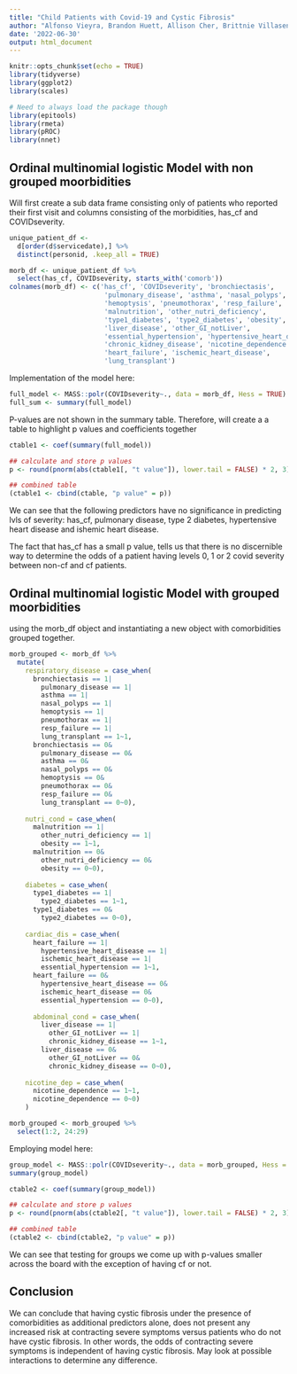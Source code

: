 ```yaml
---
title: "Child Patients with Covid-19 and Cystic Fibrosis"
author: "Alfonso Vieyra, Brandon Huett, Allison Cher, Brittnie Villasenor, Ernesto Collazo"
date: '2022-06-30'
output: html_document
---
```


```r
knitr::opts_chunk$set(echo = TRUE)
library(tidyverse)
library(ggplot2)
library(scales)

# Need to always load the package though
library(epitools)
library(rmeta)
library(pROC)
library(nnet)
```

## Ordinal multinomial logistic Model with non grouped moorbidities 

Will first create a sub data frame consisting only of patients who reported 
their first visit and columns consisting of the morbidities, has_cf and 
COVIDseverity.

```r
unique_patient_df <- 
  d[order(d$servicedate),] %>%
  distinct(personid, .keep_all = TRUE)

morb_df <- unique_patient_df %>%
  select(has_cf, COVIDseverity, starts_with('comorb'))
colnames(morb_df) <- c('has_cf', 'COVIDseverity', 'bronchiectasis',
                        'pulmonary_disease', 'asthma', 'nasal_polyps',
                        'hemoptysis', 'pneumothorax', 'resp_failure', 
                        'malnutrition', 'other_nutri_deficiency', 
                        'type1_diabetes', 'type2_diabetes', 'obesity', 
                        'liver_disease', 'other_GI_notLiver', 
                        'essential_hypertension', 'hypertensive_heart_disease',
                        'chronic_kidney_disease', 'nicotine_dependence', 
                        'heart_failure', 'ischemic_heart_disease', 
                        'lung_transplant')
```

Implementation of the model here:

```r
full_model <- MASS::polr(COVIDseverity~., data = morb_df, Hess = TRUE)
full_sum <- summary(full_model)
```

P-values are not shown in the summary table. Therefore, will create a a table to 
highlight p values and coefficients together 

```r
ctable1 <- coef(summary(full_model))

## calculate and store p values
p <- round(pnorm(abs(ctable1[, "t value"]), lower.tail = FALSE) * 2, 3)

## combined table
(ctable1 <- cbind(ctable, "p value" = p))
```
We can see that the following predictors have no significance in predicting lvls
of severity: has_cf, pulmonary disease, type 2 diabetes, hypertensive heart 
disease and ishemic heart disease. 

The fact that has_cf has a small p value, tells us that there is no 
discernible way to determine the odds of a patient having levels 0, 1 or 2 covid
severity between non-cf and cf patients. 

## Ordinal multinomial logistic Model with grouped moorbidities 

using the morb_df object and instantiating a new object with comorbidities 
grouped together.

```r
morb_grouped <- morb_df %>% 
  mutate(
    respiratory_disease = case_when(
      bronchiectasis == 1|
        pulmonary_disease == 1|
        asthma == 1|
        nasal_polyps == 1|
        hemoptysis == 1|
        pneumothorax == 1|
        resp_failure == 1|
        lung_transplant == 1~1,
      bronchiectasis == 0&
        pulmonary_disease == 0&
        asthma == 0&
        nasal_polyps == 0&
        hemoptysis == 0&
        pneumothorax == 0&
        resp_failure == 0&
        lung_transplant == 0~0),
    
    nutri_cond = case_when(
      malnutrition == 1|
        other_nutri_deficiency == 1|
        obesity == 1~1,
      malnutrition == 0&
        other_nutri_deficiency == 0&
        obesity == 0~0),
    
    diabetes = case_when(
      type1_diabetes == 1|
        type2_diabetes == 1~1,
      type1_diabetes == 0&
        type2_diabetes == 0~0),
    
    cardiac_dis = case_when(
      heart_failure == 1|
        hypertensive_heart_disease == 1|
        ischemic_heart_disease == 1|
        essential_hypertension == 1~1,
      heart_failure == 0&
        hypertensive_heart_disease == 0&
        ischemic_heart_disease == 0&
        essential_hypertension == 0~0),
      
      abdominal_cond = case_when(
        liver_disease == 1|
          other_GI_notLiver == 1|
          chronic_kidney_disease == 1~1,
        liver_disease == 0&
          other_GI_notLiver == 0&
          chronic_kidney_disease == 0~0),
    
    nicotine_dep = case_when(
      nicotine_dependence == 1~1,
      nicotine_dependence == 0~0)
    )

morb_grouped <- morb_grouped %>%
  select(1:2, 24:29)
```

Employing model here:

```r
group_model <- MASS::polr(COVIDseverity~., data = morb_grouped, Hess = TRUE)
summary(group_model)
```

```r
ctable2 <- coef(summary(group_model))

## calculate and store p values
p <- round(pnorm(abs(ctable2[, "t value"]), lower.tail = FALSE) * 2, 3)

## combined table
(ctable2 <- cbind(ctable2, "p value" = p))
```


We can see that testing for groups we come up with p-values smaller across the 
board with the exception of having cf or not. 

## Conclusion

We can conclude that having cystic fibrosis under the presence of comorbidities 
as additional predictors alone, does not present any increased risk at 
contracting severe symptoms versus patients who do not have cystic fibrosis. In
other words, the odds of contracting severe symptoms is independent of having
cystic fibrosis. May look at possible interactions to determine any difference. 